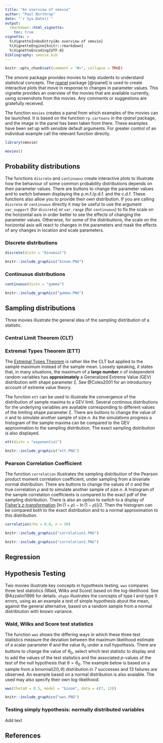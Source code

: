 ```yaml
---
title: "An overview of smovie"
author: "Paul Northrop"
date: "`r Sys.Date()`"
output: 
  rmarkdown::html_vignette:
    toc: true
vignette: >
  %\VignetteIndexEntry{An overview of smovie}
  %\VignetteEngine{knitr::rmarkdown}
  %\VignetteEncoding{UTF-8}
bibliography: smovie.bib
---
```


```r
knitr::opts_chunk$set(comment = "#>", collapse = TRUE)
```

The *smovie* package provides movies to help students to understand statistical concepts.  The [rpanel](https://cran.r-project.org/package=rpanel) package [@rpanel] is used to create interactive plots that move in response to changes in parameter values.  This vignette provides an overview of the movies that are available currently, using screenshots from the movies.  Any comments or suggestions are gratefully received.

The function `movies` creates a panel from which examples of the movies can be launched.  It is based on the function `rp.cartoons` in the *rpanel* package, and the image in the panel has been taken from there.  These examples have been set up with sensible default arguments.  For greater control of an individual example call the relevant function directly.

```r
library(smovie)
```
```r
movies()
```

## Probability distributions

The functions `discrete` and `continuous` create interactive plots to illustrate how the behaviour of some common probability distributions depends on their parameter values.  There are buttons to change the parameter values and to switch between displaying the p.m.f./p.d.f. and the c.d.f.  These functions also allow you to provide their own distribution.  If you are calling `discrete` or `continuous` directly it may be useful to use the argument `var_support` (for `discrete`) or `var_range` (for `continuous`) to fix the scale on the horizontal axis in order better to see the effects of changing the parameter values.  Otherwise, for some of the distributions, the scale on the horizontal axis will react to changes in the parameters and mask the effects of any changes in location and scale parameters.

### Discrete distributions

```r
discrete(distn = "binomial")
```

```r
knitr::include_graphics("binom.PNG")
```

### Continuous distributions

```r
continuous(distn = "gamma")
```

```r
knitr::include_graphics("gamma.PNG")
```

## Sampling distributions

Three movies illustrate the general idea of the sampling distribution of a statistic.

### Central Limit Theorem (CLT)


### Extremal Types Theorem (ETT)

The [Extremal Types Theorem](https://en.wikipedia.org/wiki/Extreme_value_theory#Univariate_theory) is rather like the CLT but applied to the sample maximum instead of the sample mean.  Loosely speaking, it states that, in many situations, the maximum of a **large number** $n$ of independent random variables has **approximately** a Generalized Extreme Value (GEV) distribution with shape parameter $\xi$.  See @Coles2001 for an introductory account of extreme value theory.

The function `ett` can be used to illustrate the convergence of the distribution of sample maxima to a GEV limit.  Several continous distributions for the underlying variables are available corresponding to different values of the limiting shape parameter $\xi$.  There are buttons to change the value of $n$ and to simulate another sample of size $n$.  As the simulations progress a histogram of the sample maxima can be compared to the GEV approximation to the sampling distribution.  The exact sampling distribution is also displayed.

```r
ett(distn = "exponential")
```

```r
knitr::include_graphics("ett.PNG")
```

### Pearson Correlation Coefficient

The function `correlation` illustrates the sampling distribution of the Pearson product moment correlation coefficient, under sampling from a bivariate normal distribution. There are buttons to change the values of $n$ and the true correlation $\rho$ and to simulate another sample of size $n$.  A histogram of the sample correlation coefficients is compared to the exact pdf of the sampling distribution.  There is also an option to switch to a display of [Fisher's $z$-transformation](https://en.wikipedia.org/wiki/Fisher_transformation) $[\ln(1+\rho) - \ln(1-\rho)] / 2$.  Then the histogram can be compared both to the exact distribution and to a normal approximation to this distribution.

```r
correlation(rho = 0.8, n = 30)
```

```r
knitr::include_graphics("correlation1.PNG")
```

```r
knitr::include_graphics("correlation2.PNG")
```

## Regression

## Hypothesis Testing

Two movies illustrate key concepts in hypothesis testing.  `wws` compares three test statistics (Wald, Wilks and Score) based on the log-likelihood.  See @Azzalini1996 for details.  `shypo` illustrates the concepts of type I and type II errors, using as an example a test of simple hypothesis about the mean, against the general alternative, based on a random sample from a normal distribtution with known variance. 

### Wald, Wilks and Score test statistics

The function `wws` shows the differing ways in which these three test statistics measure the deviation between the maximum likelihood estimate of a scalar parameter $\theta$ and the value $\theta_0$ under a null hypothesis.  There are buttons to change the value of $\theta_0$, select which test statistic to display and to add the values of the test statistics and the associated $p$-values of the test of the null hypothesis that $\theta = \theta_0$.  The example below is based on a sample from a binomial($20, \theta$) distribution in 7 successes and 13 failures are observed.  An example based on a normal distribution is also avaiable.  The used may also specify their own log-likelihood.

```r
wws(theta0 = 0.5, model = "binom", data = c(7, 13))
```

```r
knitr::include_graphics("wws.PNG")
```

### Testing simply hypothesis: normally distributed variables

Add text

## References

<script type="text/x-mathjax-config">
   MathJax.Hub.Config({  "HTML-CSS": { minScaleAdjust: 125, availableFonts: [] }  });
</script>
